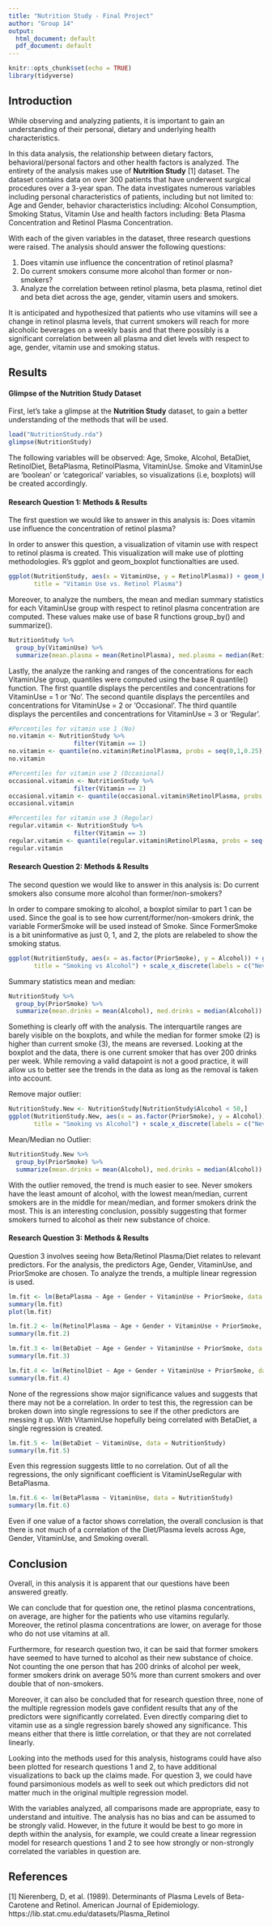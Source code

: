 ```yaml
---
title: "Nutrition Study - Final Project"
author: "Group 14"
output:
  html_document: default
  pdf_document: default
---
```


```r
knitr::opts_chunk$set(echo = TRUE)
library(tidyverse)
```

## Introduction

While observing and analyzing patients, it is important to gain an understanding of their personal, dietary and underlying health characteristics.

In this data analysis, the relationship between dietary factors, behavioral/personal factors and other health factors is analyzed. The entirety of the analysis makes use of **Nutrition Study** [1] dataset. The dataset contains data on over 300 patients that have underwent surgical procedures over a 3-year span. The data investigates numerous variables including personal characteristics of patients, including but not limited to: Age and Gender, behavior characteristics including: Alcohol Consumption, Smoking Status, Vitamin Use and health factors including: Beta Plasma Concentration and Retinol Plasma Concentration.

With each of the given variables in the dataset, three research questions were raised. The analysis should answer the following questions:

1. Does vitamin use influence the concentration of retinol plasma?
2. Do current smokers consume more alcohol than former or non-smokers?
3. Analyze the correlation between retinol plasma, beta plasma, retinol diet and beta diet across the age, gender, vitamin users and smokers.

It is anticipated and hypothesized that patients who use vitamins will see a change in retinol plasma levels, that current smokers will reach for more alcoholic beverages on a weekly basis and that there possibly is a significant correlation between all plasma and diet levels with respect to age, gender, vitamin use and smoking status.

## Results

#### Glimpse of the Nutrition Study Dataset  

First, let's take a glimpse at the **Nutrition Study** dataset, to gain a better understanding of the methods that will be used.

```r
load("NutritionStudy.rda")
glimpse(NutritionStudy)
```

The following variables will be observed: Age, Smoke, Alcohol, BetaDiet, RetinolDiet, BetaPlasma, RetinolPlasma, VitaminUse.
Smoke and VitaminUse are 'boolean' or 'categorical' variables, so visualizations (i.e, boxplots) will be created accordingly.

#### Research Question 1: Methods & Results  
The first question we would like to answer in this analysis is: Does vitamin use influence the concentration of retinol plasma?

In order to answer this question, a visualization of vitamin use with respect to retinol plasma is created. This visualization will make use of plotting methodologies. R's ggplot and geom_boxplot functionalties are used.

```r
ggplot(NutritionStudy, aes(x = VitaminUse, y = RetinolPlasma)) + geom_boxplot(color="blue", fill="grey") + labs(x = "Vitamin Use", y = "Retinol Plasma (ng/ml)",
       title = "Vitamin Use vs. Retinol Plasma")
```

Moreover, to analyze the numbers, the mean and median summary statistics for each VitaminUse group with respect to retinol plasma concentration are computed. These values make use of base R functions group_by() and summarize().

```r
NutritionStudy %>%
  group_by(VitaminUse) %>%
  summarize(mean.plasma = mean(RetinolPlasma), med.plasma = median(RetinolPlasma))
```

Lastly, the analyze the ranking and ranges of the concentrations for each VitaminUse group, quantiles were computed using the base R quantile() function. The first quantile displays the percentiles and concentrations for VitaminUse = 1 or 'No'. The second quantile displays the percentiles and concentrations for VitaminUse = 2 or 'Occasional'. The third quantile displays the percentiles and concentrations for VitaminUse = 3 or 'Regular'.

```r
#Percentiles for vitamin use 1 (No)
no.vitamin <- NutritionStudy %>%
                  filter(Vitamin == 1)
no.vitamin <- quantile(no.vitamin$RetinolPlasma, probs = seq(0,1,0.25), na.rm = TRUE)
no.vitamin

#Percentiles for vitamin use 2 (Occasional)
occasional.vitamin <- NutritionStudy %>%
                  filter(Vitamin == 2)
occasional.vitamin <- quantile(occasional.vitamin$RetinolPlasma, probs = seq(0,1,0.25), na.rm = TRUE)
occasional.vitamin

#Percentiles for vitamin use 3 (Regular)
regular.vitamin <- NutritionStudy %>%
                  filter(Vitamin == 3)
regular.vitamin <- quantile(regular.vitamin$RetinolPlasma, probs = seq(0,1,0.25), na.rm = TRUE)
regular.vitamin
```

#### Research Question 2: Methods & Results

The second question we would like to answer in this analysis is: Do current smokers also consume more alcohol than former/non-smokers?

In order to compare smoking to alcohol, a boxplot similar to part 1 can be used. Since the goal is to see how current/former/non-smokers drink, the variable FormerSmoke will be used instead of Smoke. Since FormerSmoke is a bit uninformative as just 0, 1, and 2, the plots are relabeled to show the smoking status.

```r
ggplot(NutritionStudy, aes(x = as.factor(PriorSmoke), y = Alcohol)) + geom_boxplot(color="blue", fill="grey") + labs(x = "Smoking", y = "Alcohol (drinks per week)",
       title = "Smoking vs Alcohol") + scale_x_discrete(labels = c("Never", "Former", "Current"))
```

Summary statistics mean and median:
```r
NutritionStudy %>%
  group_by(PriorSmoke) %>%
  summarize(mean.drinks = mean(Alcohol), med.drinks = median(Alcohol))
```

Something is clearly off with the analysis. The interquartile ranges are barely visible on the boxplots, and while the median for former smoke (2) is higher than current smoke (3), the means are reversed. Looking at the boxplot and the data, there is one current smoker that has over 200 drinks per week. While removing a valid datapoint is not a good practice, it will allow us to better see the trends in the data as long as the removal is taken into account.

Remove major outlier:
```r
NutritionStudy.New <- NutritionStudy[NutritionStudy$Alcohol < 50,]
ggplot(NutritionStudy.New, aes(x = as.factor(PriorSmoke), y = Alcohol)) + geom_boxplot(color="blue", fill="grey") + labs(x = "Smoking", y = "Alcohol (drinks per week)",
       title = "Smoking vs Alcohol") + scale_x_discrete(labels = c("Never", "Former", "Current"))
```
Mean/Median no Outlier:
```r
NutritionStudy.New %>%
  group_by(PriorSmoke) %>%
  summarize(mean.drinks = mean(Alcohol), med.drinks = median(Alcohol))
```

With the outlier removed, the trend is much easier to see. Never smokers have the least amount of alcohol, with the lowest mean/median, current smokers are in the middle for mean/median, and former smokers drink the most. This is an interesting conclusion, possibly suggesting that former smokers turned to alcohol as their new substance of choice.

#### Research Question 3: Methods & Results  

Question 3 involves seeing how Beta/Retinol Plasma/Diet relates to relevant predictors. For the analysis, the predictors Age, Gender, VitaminUse, and PriorSmoke are chosen. To analyze the trends, a multiple linear regression is used.

```r
lm.fit <- lm(BetaPlasma ~ Age + Gender + VitaminUse + PriorSmoke, data = NutritionStudy)
summary(lm.fit)
plot(lm.fit)
```

```r
lm.fit.2 <- lm(RetinolPlasma ~ Age + Gender + VitaminUse + PriorSmoke, data = NutritionStudy)
summary(lm.fit.2)
```

```r
lm.fit.3 <- lm(BetaDiet ~ Age + Gender + VitaminUse + PriorSmoke, data = NutritionStudy)
summary(lm.fit.3)
```

```r
lm.fit.4 <- lm(RetinolDiet ~ Age + Gender + VitaminUse + PriorSmoke, data = NutritionStudy)
summary(lm.fit.4)
```

None of the regressions show major significance values and suggests that there may not be a correlation. In order to test this, the regression can be broken down into single regressions to see if the other predictors are messing it up. With VitaminUse hopefully being correlated with BetaDiet, a single regression is created.

```r
lm.fit.5 <- lm(BetaDiet ~ VitaminUse, data = NutritionStudy)
summary(lm.fit.5)
```

Even this regression suggests little to no correlation. Out of all the regressions, the only significant coefficient is VitaminUseRegular with BetaPlasma. 

```r
lm.fit.6 <- lm(BetaPlasma ~ VitaminUse, data = NutritionStudy)
summary(lm.fit.6)
```

Even if one value of a factor shows correlation, the overall conclusion is that there is not much of a correlation of the Diet/Plasma levels across Age, Gender, VitaminUse, and Smoking overall.


## Conclusion

Overall, in this analysis it is apparent that our questions have been answered greatly. 

We can conclude that for question one, the retinol plasma concentrations, on average, are higher for the patients who use vitamins regularly. Moreover, the retinol plasma concentrations are lower, on average for those who do not use vitamins at all. 

Furthermore, for research question two, it can be said that former smokers have seemed to have turned to alcohol as their new substance of choice. Not counting the one person that has 200 drinks of alcohol per week, former smokers drink on average 50% more than current smokers and over double that of non-smokers. 

Moreover, it can also be concluded that for research question three, none of the multiple regression models gave confident results that any of the predictors were significantly correlated. Even directly comparing diet to vitamin use as a single regression barely showed any significance. This means either that there is little correlation, or that they are not correlated linearly.

Looking into the methods used for this analysis, histograms could have also been plotted for research questions 1 and 2, to have additional visualizations to back up the claims made. For question 3, we could have found parsimonious models as well to seek out which predictors did not matter much in the original multiple regression model.

With the variables analyzed, all comparisons made are appropriate, easy to understand and intuitive. The analysis has no bias and can be assumed to be strongly valid. However, in the future it would be best to go more in depth within the analysis, for example, we could create a linear regression model for research questions 1 and 2 to see how strongly or non-strongly correlated the variables in question are.

## References

[1] Nierenberg, D, et al. (1989). Determinants of Plasma Levels of Beta-Carotene and Retinol. American Journal of Epidemiology. https://lib.stat.cmu.edu/datasets/Plasma_Retinol


